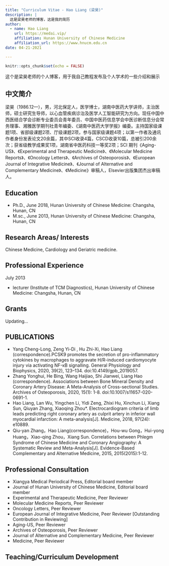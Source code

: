 ```yaml
---
title: "Curriculum Vitae - Hao Liang (梁昊)"
description: |
  这是梁昊老师的博客，这是我的简历
author:
  - name: Hao Liang 
    url: https://medai.vip/
    affiliation: Hunan University of Chinese Medicine
    affiliation_url: https://www.hnucm.edu.cn
date: 04-21-2021

---
```


```r
knitr::opts_chunk$set(echo = FALSE)
```

这个是梁昊老师的个人博客，用于我自己教程发布及个人学术的一些介绍和展示

## 中文简介

梁昊（1986.12—），男，河北保定人，医学博士，湖南中医药大学讲师，主治医师，硕士研究生导师，以心血管疾病诊治及医学人工智能研究为方向。现任中国中西医结合学会诊断专业委员会青年委员、中国中医药信息学会中医诊断信息分会常务理事、湘雅医学期刊社青年编委、《湖南中医药大学学报》编委。主持国家级课题1项、省部级课题2项、厅级课题2项，参与国家级课题4项；以第一作者及通讯作者身份发表论文20余篇，其中SCI收录4篇，CSCD收录10篇，总被引200余次；获省级教学成果奖1项，湖南省中医药科技一等奖2项；SCI 期刊《Aging-US》、《Experimental and Therapeutic Medicine》、《Molecular Medicine Reports》、《Oncology Letters》、《Archives of Osteoporosis》、《European Journal of Integrative Medicine》、《Journal of Alternative and Complementary Medicine》、《Medicine》审稿人，Elsevier出版集团杰出审稿人。


## Education

  - Ph.D., June 2018, Hunan University of Chinese Medicine: Changsha, Hunan, CN
  - M.sc., June 2013, Hunan University of Chinese Medicine: Changsha, Hunan, CN

## Research Areas/ Interests

Chinese Medicine, Cardiology and Geriatric medicine. 

## Professional Experience

July 2013 

  - lecturer (Institute of TCM Diagnostics), Hunan University of Chinese Medicine: Changsha, Hunan, CN

## Grants

Updating...

## PUBLICATIONS

  - Yang Cheng-Long, Zeng Yi-Di , Hu Zhi-Xi, Hao Liang (correspondence).PCSK9 promotes the secretion of pro-inflammatory cytokines by macrophages to aggravate H/R-induced cardiomyocyte injury via activating NF-κB signalling. General Physiology and Biophysics, 2020, 39(2), 123–134. doi:10.4149/gpb_2019057. 
  - Zhang Yonghui, He Bing, Wang Haijiao, Shi Jianwei, Liang Hao (correspondence). Associations between Bone Mineral Density and Coronary Artery Disease: A Meta-Analysis of Cross-sectional Studies. Archives of Osteoporosis,  2020, 15(1): 1-8. doi:10.1007/s11657-020-0691-1.
  - Hao Liang, Lan Wu, Yingchen Li, Yidi Zeng, Zhixi Hu, Xinchun Li, Xiang Sun, Qiuyan Zhang, Xiaoqing Zhou*.  Electrocardiogram criteria of limb leads predicting right coronary artery as culprit artery in inferior wall myocardial infarction: A meta-analysis[J]. Medicine, 2018, 97(24): e10889. 
  - Qiu-yan Zhang，Hao Liang(correspondence)，Hou-wu Gong，Hui-yong Huang，Xiao-qing Zhou，Xiang Sun. Correlations between Phlegm Syndrome of Chinese Medicine and Coronary Angiography: A Systematic Review and Meta-Analysis[J]. Evidence-Based Complementary and Alternative Medicine, 2015, 2015(2015):1-12.

## Professional Consultation 

  - Xiangya Medical Periodical Press, Editorial board member
  - Journal of Hunan University of Chinese Medicine, Editorial board member
  - Experimental and Therapeutic Medicine,  Peer Reviewer
  - Molecular Medicine Reports, Peer Reviewer
  - Oncology Letters, Peer Reviewer
  - European Journal of Integrative Medicine, Peer Reviewer [Outstanding Contribution in Reviewing]
  - Aging-US, Peer Reviewer
  - Archives of Osteoporosis, Peer Reviewer
  - Journal of Alternative and Complementary Medicine, Peer Reviewer
  - Medicine, Peer Reviewer

## Teaching/Curriculum Development
